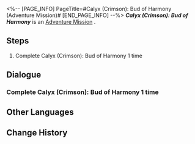 <%-- [PAGE_INFO]
PageTitle=#Calyx (Crimson): Bud of Harmony (Adventure Mission)#
[END_PAGE_INFO] --%>
{{Stub|Dialogue.}}
{{Mission Infobox
|id            = 4010124
|title         = Calyx (Crimson): Bud of Harmony
|image         = <!--Mission Calyx (Crimson) Bud of Harmony (Adventure Mission).png-->
|type          = Adventure
|event_name    = 
|chapter       = 
|requirements  = [[Adventure Mission]] ''[[Calyx (Crimson): Bud of Harmony]]'' completed
|summary       = <!--official mission summary from Fate's Atlas-->
|characters    = Trailblazer
|startLocation = [[<!--starting world-->]] - [[<!--starting area-->]]
|world         = <!--starting world-->
|area          = <!--starting area-->
|prev          = 
|next          = 
|rewards       = Sparse Aether*3; Credit*2,000
}}
'''''Calyx (Crimson): Bud of Harmony''''' is an [[Adventure Mission]]<!--in [world]-->.

==Steps==
# Complete Calyx (Crimson): Bud of Harmony 1 time

<!--
==Gameplay Notes==

--><!--
==Trial Character==

-->
==Dialogue==
{{Stub Dialogue}}
===Complete Calyx (Crimson): Bud of Harmony 1 time===
{{Mission Description|type=adventure|location=<!--to be added-->|Complete Calyx (Crimson): Bud of Harmony and claim the rewards.}}
{{Dialogue Start}}
:{{tx}}
{{Dialogue End}}

==Other Languages==
{{Other Languages
|en   = Calyx (Crimson): Bud of Harmony
|zhs  = 「拟造花萼（赤）&nbsp;•&nbsp;同谐之蕾」
|zht  = 「擬造花萼（赤）•同諧之蕾」
|ja   = 「疑似花萼（赤）・調和の蕾」
|ko   = 「모조 꽃받침(적) • 화합의 봉오리」
|es   = Cáliz (carmesí): Flor de la Armonía
|fr   = Calice pourpre : Bourgeon de l'Harmonie
|ru   = Чашелист (багровый): Бутон Гармонии
|th   = Calyx (Crimson): ช่อแห่งการประสาน
|vi   = "Đài Hoa Nhân Tạo (Đỏ) - Nụ Hoa Hòa Hợp"
|de   = Blütenkelch (Karminrot): Knospe der Harmonie
|id   = "Calyx (Crimson): Bud of Harmony"
|pt   = Cálice (Rubro): Botão da Harmonia
}}

==Change History==
{{Change History|1.0}}
